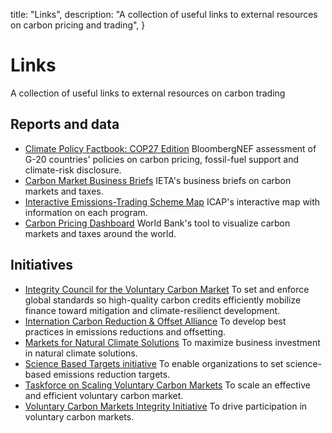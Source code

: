   title: "Links",
  description:
    "A collection of useful links to external resources on carbon pricing and trading",
}

# Links

A collection of useful links to external resources on carbon trading

## Reports and data
- [Climate Policy Factbook: COP27 Edition](https://about.bnef.com/blog/bloombergnef-announces-its-first-net-zero-summit-in-bali-ahead-of-b20-and-g20-summits/)
BloombergNEF assessment of G-20 countries' policies on carbon pricing, fossil-fuel support and climate-risk disclosure.
- [Carbon Market Business Briefs](https://ieta.org/carbonmarketbusinessbriefs)
IETA's business briefs on carbon markets and taxes.
- [Interactive Emissions-Trading Scheme Map](https://icapcarbonaction.com/en/ets)
ICAP's interactive map with information on each program.
- [Carbon Pricing Dashboard](https://carbonpricingdashboard.worldbank.org/)
World Bank's tool to visualize carbon markets and taxes around the world.

## Initiatives
- [Integrity Council for the Voluntary Carbon Market](https://icvcm.org/)
To set and enforce global standards so high-quality carbon credits efficiently mobilize finance toward mitigation and climate-resilienct development.
- [Internation Carbon Reduction & Offset Alliance](https://www.icroa.org/)
To develop best practices in emissions reductions and offsetting.
- [Markets for Natural Climate Solutions](https://ncs.ieta.org/)
To maximize business investment in natural climate solutions.
- [Science Based Targets initiative](https://sciencebasedtargets.org/)
To enable organizations to set science-based emissions reduction targets.
- [Taskforce on Scaling Voluntary Carbon Markets](https://www.iif.com/tsvcm)
To scale an effective and efficient voluntary carbon market.
- [Voluntary Carbon Markets Integrity Initiative](https://vcmintegrity.org/about/)
To drive participation in voluntary carbon markets.
